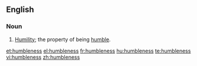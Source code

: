==English==

===Noun===
{{en-noun|-}}

# [[humility|Humility]]; the property of being [[humble]].

[[et:humbleness]]
[[el:humbleness]]
[[fr:humbleness]]
[[hu:humbleness]]
[[te:humbleness]]
[[vi:humbleness]]
[[zh:humbleness]]